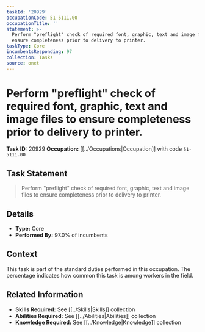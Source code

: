 ```yaml
---
taskId: '20929'
occupationCode: 51-5111.00
occupationTitle: ''
statement: >-
  Perform "preflight" check of required font, graphic, text and image files to
  ensure completeness prior to delivery to printer.
taskType: Core
incumbentsResponding: 97
collection: Tasks
source: onet
---
```

# Perform "preflight" check of required font, graphic, text and image files to ensure completeness prior to delivery to printer.

**Task ID:** 20929
**Occupation:** [[../Occupations|Occupation]] with code `51-5111.00`

## Task Statement

> Perform "preflight" check of required font, graphic, text and image files to ensure completeness prior to delivery to printer.

## Details

- **Type:** Core
- **Performed By:** 97.0% of incumbents

## Context

This task is part of the standard duties performed in this occupation. The percentage indicates how common this task is among workers in the field.

## Related Information

- **Skills Required:** See [[../Skills|Skills]] collection
- **Abilities Required:** See [[../Abilities|Abilities]] collection
- **Knowledge Required:** See [[../Knowledge|Knowledge]] collection

